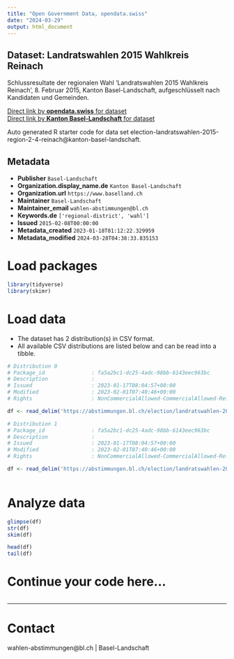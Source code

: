 ```yaml
---
title: "Open Government Data, opendata.swiss"
date: "2024-03-29"
output: html_document
---
```


## Dataset: Landratswahlen 2015 Wahlkreis Reinach

Schlussresultate der regionalen Wahl 'Landratswahlen 2015 Wahlkreis Reinach', 8. Februar 2015, Kanton Basel-Landschaft, aufgeschlüsselt nach Kandidaten und Gemeinden.

[Direct link by **opendata.swiss** for dataset](https://opendata.swiss/de/dataset/landratswahlen-2015-wahlkreis-reinach)<br>
[Direct link by **Kanton Basel-Landschaft** for dataset](https://abstimmungen.bl.ch/election/landratswahlen-2015-region-2-4-reinach/data)

Auto generated R starter code for data set election-landratswahlen-2015-region-2-4-reinach@kanton-basel-landschaft.

## Metadata

- **Publisher** `Basel-Landschaft`
- **Organization.display_name.de** `Kanton Basel-Landschaft`
- **Organization.url** `https://www.baselland.ch`
- **Maintainer** `Basel-Landschaft`
- **Maintainer_email** `wahlen-abstimmungen@bl.ch`
- **Keywords.de** `['regional-district', 'wahl']`
- **Issued** `2015-02-08T00:00:00`
- **Metadata_created** `2023-01-18T01:12:22.329959`
- **Metadata_modified** `2024-03-28T04:38:33.835153`


# Load packages

```r

library(tidyverse)
library(skimr)

```

# Load data

-   The dataset has 2 distribution(s) in CSV format.
-   All available CSV distributions are listed below and can be read into a tibble.

```r

# Distribution 0
# Package_id               : fa5a2bc1-dc25-4adc-98bb-6143eec963bc
# Description              : 
# Issued                   : 2023-01-17T08:04:57+00:00
# Modified                 : 2023-02-01T07:40:46+00:00
# Rights                   : NonCommercialAllowed-CommercialAllowed-ReferenceRequired

df <- read_delim('https://abstimmungen.bl.ch/election/landratswahlen-2015-region-2-4-reinach/data-csv')

# Distribution 1
# Package_id               : fa5a2bc1-dc25-4adc-98bb-6143eec963bc
# Description              : 
# Issued                   : 2023-01-17T08:04:57+00:00
# Modified                 : 2023-02-01T07:40:46+00:00
# Rights                   : NonCommercialAllowed-CommercialAllowed-ReferenceRequired

df <- read_delim('https://abstimmungen.bl.ch/election/landratswahlen-2015-region-2-4-reinach/data-parties-csv')



```

# Analyze data

```r

glimpse(df)
str(df)
skim(df)

head(df)
tail(df)

```

# Continue your code here...

```r

```

------------------------------------------------------------------------

# Contact

wahlen-abstimmungen@bl.ch | Basel-Landschaft

